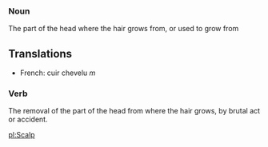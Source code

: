 ===Noun===
The part of the head where the hair grows from, or used to grow from

==Translations==
*French: cuir chevelu ''m''

===Verb===

The removal of the part of the head from where the hair grows, by brutal act or accident.

[[pl:Scalp]]